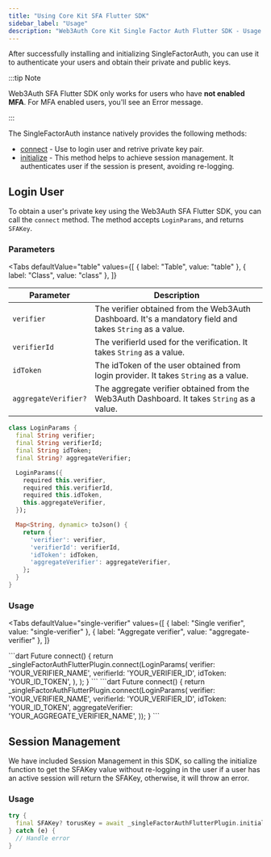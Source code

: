 ```yaml
---
title: "Using Core Kit SFA Flutter SDK"
sidebar_label: "Usage"
description: "Web3Auth Core Kit Single Factor Auth Flutter SDK - Usage | Documentation - Web3Auth"
---
```



After successfully installing and initializing SingleFactorAuth, you can use it to authenticate your
users and obtain their private and public keys.

:::tip Note

Web3Auth SFA Flutter SDK only works for users who have **not enabled MFA**. For MFA enabled users,
you'll see an Error message.

:::

The SingleFactorAuth instance natively provides the following methods:

- [connect](#login-user) - Use to login user and retrive private key pair.
- [initialize](#session-management) - This method helps to achieve session management. It
  authenticates user if the session is present, avoiding re-logging.

## Login User

To obtain a user's private key using the Web3Auth SFA Flutter SDK, you can call the `connect`
method. The method accepts `LoginParams`, and returns `SFAKey`.

### Parameters

<Tabs
  defaultValue="table"
  values={[
    { label: "Table", value: "table" },
    { label: "Class", value: "class" },
  ]}
>

<TabItem value="table">

| Parameter            | Description                                                                                              |
| -------------------- | -------------------------------------------------------------------------------------------------------- |
| `verifier`           | The verifier obtained from the Web3Auth Dashboard. It's a mandatory field and takes `String` as a value. |
| `verifierId`         | The verifierId used for the verification. It takes `String` as a value.                                  |
| `idToken`            | The idToken of the user obtained from login provider. It takes `String` as a value.                      |
| `aggregateVerifier?` | The aggregate verifier obtained from the Web3Auth Dashboard. It takes `String` as a value.               |

</TabItem>

<TabItem value="class">

```dart
class LoginParams {
  final String verifier;
  final String verifierId;
  final String idToken;
  final String? aggregateVerifier;

  LoginParams({
    required this.verifier,
    required this.verifierId,
    required this.idToken,
    this.aggregateVerifier,
  });

  Map<String, dynamic> toJson() {
    return {
      'verifier': verifier,
      'verifierId': verifierId,
      'idToken': idToken,
      'aggregateVerifier': aggregateVerifier,
    };
  }
}
```

</TabItem>
</Tabs>

### Usage

<Tabs
  defaultValue="single-verifier"
  values={[
    { label: "Single verifier", value: "single-verifier" },
    { label: "Aggregate verifier", value: "aggregate-verifier" },
  ]}
>

<TabItem value="single-verifier">
```dart
Future<SFAKey> connect() {
  return _singleFactorAuthFlutterPlugin.connect(LoginParams(
    verifier: 'YOUR_VERIFIER_NAME',
    verifierId: 'YOUR_VERIFIER_ID',
    idToken: 'YOUR_ID_TOKEN',
    ),
  );
}
```
</TabItem>
<TabItem value="aggregate-verifier">
```dart
Future<SFAKey> connect() {
  return _singleFactorAuthFlutterPlugin.connect(LoginParams(
    verifier: 'YOUR_VERIFIER_NAME',
    verifierId: 'YOUR_VERIFIER_ID',
    idToken: 'YOUR_ID_TOKEN',
    aggregateVerifier: 'YOUR_AGGREGATE_VERIFIER_NAME',
  ));
}
```
</TabItem>
</Tabs>

## Session Management

We have included Session Management in this SDK, so calling the initialize function to get the
SFAKey value without re-logging in the user if a user has an active session will return the SFAKey,
otherwise, it will throw an error.

### Usage

```dart
try {
  final SFAKey? torusKey = await _singleFactorAuthFlutterPlugin.initialize();
} catch (e) {
  // Handle error
}
```
